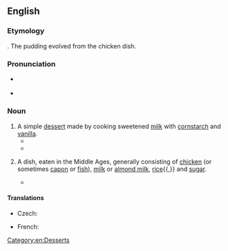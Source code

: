 ==English==
{{wikipedia}}

===Etymology===
{{etyl|fro|en}} {{m|fro|[[blanc]] [[mangier]]||white food}}. The pudding evolved from the chicken dish.

===Pronunciation===
* {{a|UK}} {{IPA|/bləˈmɒn(d)ʒ/|lang=en}}
* {{a|US}} {{IPA|/bləˈmɑn(d)ʒ/|lang=en}}

===Noun===
{{en-noun|~}}

# A simple [[dessert]] made by cooking sweetened [[milk]] with [[cornstarch]] and [[vanilla]].
#* {{quote-text|lang=en|year=2010|author=Kate Jennings|title=Trouble: Evolution of a Radical: Selected Writings 1970-2010|page=36|passage=I was a snarler. I prided myself on being a snarler. I would go to great lengths to avoid stereotypical feminine behaviour. I thought that in being outrageous or out of control, which I viewed as synonymous, I was thumbing my nose at the patriarchy. My biggest fear about [[AA]] was that I would lose my edge. Turn into '''[[blancmange]]'''.}}
#* {{quote-journal|lang=en|date=2018-07-03|title=England knock Colombia out of World Cup in last-16 penalty shootout|author={{w|Daniel Taylor (journalist)|Daniel Taylor}}|journal={{w|The Guardian}}|url=https://www.theguardian.com/football/2018/jul/03/colombia-england-world-cup-last-16-match-report|passage=Yet the shootout was only part of the story against tough, obdurate opponents – “animals” according to Chris Waddle in his radio commentary – on a night when Colombia’s supporters had filled this stadium in swathes of bright yellow, bouncing and swaying like human '''blancmange''' and creating a raucous din.}}
# {{lb|en|historical}} A dish, eaten in the Middle Ages, generally consisting of [[chicken]] (or sometimes [[capon]] or [[fish]]), [[milk]] or [[almond milk]], [[rice]]{{,}} and [[sugar]].
#* {{quote-text|lang=en|year=2011|author=Annette Hope|title=Londoners' Larder: English Cuisine from Chaucer to the Present|isbn=1780573855|passage=Chaucer's Cook made '''blancmange''' with the best of them, according to the Prologue to the Tales. There were two versions of this popular dish in Chaucer's day, one made with fish and the other with capon or chicken.}}

====Translations====
{{trans-top|dessert}}
* Czech: {{t+|cs|pudink|m}}
{{trans-mid}}
* French: {{t+|fr|blanc-manger|m}}
{{trans-bottom}}

[[Category:en:Desserts]]